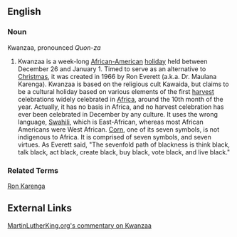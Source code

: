 ==English==
===Noun===
Kwanzaa, pronounced ''Quon-za''
#Kwanzaa is a week-long [[African-American]] [[holiday]] held between December 26 and January 1.  Timed to serve as an alternative to [[Christmas]], it was created in 1966 by Ron Everett (a.k.a. Dr. Maulana Karenga).  Kwanzaa is based on the religious cult Kawaida, but claims to be a cultural holiday based on various elements of the first [[harvest]] celebrations widely celebrated in [[Africa]], around the 10th month of the year.  Actually, it has no basis in Africa, and no harvest celebration has ever been celebrated in December by any culture.  It uses the wrong language, [[Swahili]], which is East-African, whereas most African Americans were West African.  [[Corn]], one of its seven symbols, is not indigenous to Africa.  It is comprised of seven symbols, and seven virtues.  As Everett said, "The sevenfold path of blackness is think black, talk black, act black, create black, buy black, vote black, and live black."

===Related Terms===
[[Ron Karenga]]

==External Links==
[http://www.martinlutherking.org/kwanzaa.html MartinLutherKing.org's commentary on Kwanzaa]